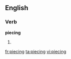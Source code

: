 
==English==

===Verb===
'''piecing'''

# {{present participle of|[[piece]]}}

[[fr:piecing]]
[[ta:piecing]]
[[vi:piecing]]